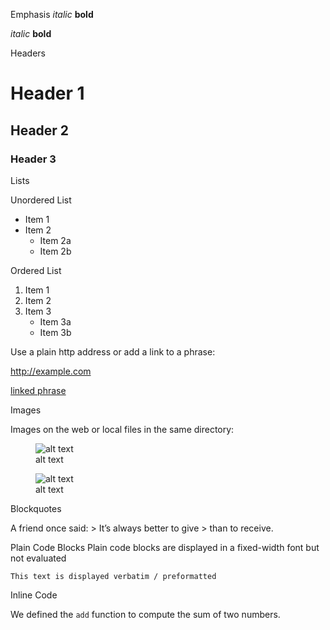 Emphasis *italic* **bold**

*italic* **bold**

Headers

# Header 1

## Header 2

### Header 3

Lists

Unordered List

-   Item 1
-   Item 2
    -   Item 2a
    -   Item 2b

Ordered List

1.  Item 1
2.  Item 2
3.  Item 3
    -   Item 3a
    -   Item 3b

Use a plain http address or add a link to a phrase:

<http://example.com>

[linked phrase](http://example.com)

Images

Images on the web or local files in the same directory:

![alt text](http://example.com/logo.png)

![alt text](figures/img.png)

Blockquotes

A friend once said: \> It's always better to give \> than to receive.

Plain Code Blocks Plain code blocks are displayed in a fixed-width font but not evaluated

    This text is displayed verbatim / preformatted

Inline Code

We defined the `add` function to compute the sum of two numbers.
